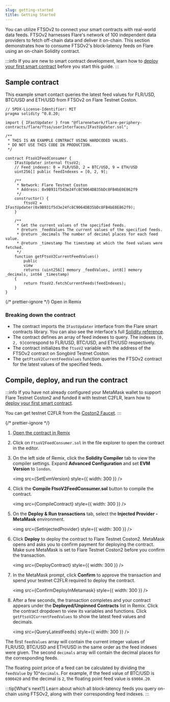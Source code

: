 ```yaml
---
slug: getting-started
title: Getting Started
---
```



You can utilize FTSOv2 to connect your smart contracts with real-world data feeds. FTSOv2 harnesses Flare's network of 100 independent data providers to fetch off-chain data and deliver it on-chain. This section demonstrates how to consume FTSOv2's block-latency feeds on Flare using an on-chain Solidity contract.

:::info
If you are new to smart contract development, learn how to [deploy your first smart contract](../../guides/deploy-first-contract) before you start this guide.
:::

## Sample contract

This example smart contact queries the latest feed values for FLR/USD, BTC/USD and ETH/USD from FTSOv2 on Flare Testnet Coston.

```solidity title="FtsoV2FeedConsumer.sol"
// SPDX-License-Identifier: MIT
pragma solidity ^0.8.20;

import { IFastUpdater } from "@flarenetwork/flare-periphery-contracts/flare/ftso/userInterfaces/IFastUpdater.sol";

/**
 * THIS IS AN EXAMPLE CONTRACT USING HARDCODED VALUES.
 * DO NOT USE THIS CODE IN PRODUCTION.
 */

contract FtsoV2FeedConsumer {
    IFastUpdater internal ftsoV2;
    // Feed indexes: 0 = FLR/USD, 2 = BTC/USD, 9 = ETH/USD
    uint256[] public feedIndexes = [0, 2, 9];

    /**
     * Network: Flare Testnet Coston
     * Address: 0x9B931f5d3e24fc8C9064DB35bDc8FB4bE0E862f9
     */
    constructor() {
        ftsoV2 = IFastUpdater(0x9B931f5d3e24fc8C9064DB35bDc8FB4bE0E862f9);
    }

    /**
     * Get the current values of the specified feeds.
     * @return _feedValues The current values of the specified feeds.
     * @return _decimals The number of decimal places for each feed value.
     * @return _timestamp The timestamp at which the feed values were fetched.
     */
    function getFtsoV2CurrentFeedValues()
        public
        view
        returns (uint256[] memory _feedValues, int8[] memory _decimals, int64 _timestamp)
    {
        return ftsoV2.fetchCurrentFeeds(feedIndexes);
    }
}
```

{/* prettier-ignore */}
<Remix href="https://remix.ethereum.org/#version=soljson-v0.8.25+commit.b61c2a91.js&optimize=true&runs=200&gist=d6181b71e7932701efbc6c3c78898f5a">Open in Remix</Remix>

### Breaking down the contract

- The contract imports the `IFastUpdater` interface from the Flare smart contracts library. You can also see the interface's full [Solidity reference](./solidity-reference/IFastUpdater).
- The contract defines an array of feed indexes to query. The indexes `[0, 2, 9]`correspond to FLR/USD, BTC/USD, and ETH/USD respectively.
- The contract initializes the `ftsoV2` variable with the address of the FTSOv2 contract on Songbird Testnet Coston.
- The `getFtsoV2CurrentFeedValues` function queries the FTSOv2 contract for the latest values of the specified feeds.

## Compile, deploy, and run the contract

:::info
If you have not already configured your MetaMask wallet to support Flare Testnet Coston2 and funded it with testnet C2FLR, learn how to [deploy your first smart contract](../../guides/deploy-first-contract).

You can get testnet C2FLR from the [Coston2 Faucet](https://faucet.flare.network/coston2).
:::

{/* prettier-ignore */}
1. [Open the contract in Remix](https://remix.ethereum.org/#version=soljson-v0.8.25+commit.b61c2a91.js&optimize=true&runs=200&gist=d6181b71e7932701efbc6c3c78898f5a)

2. Click on `FtsoV2FeedConsumer.sol` in the file explorer to open the contract in the editor.

2. On the left side of Remix, click the **Solidity Compiler** tab to view the compiler settings. Expand **Advanced Configuration** and set **EVM Version** to `london`.

   <img src={SetEvmVersion} style={{ width: 300 }} />

3. Click the **Compile FtsoV2FeedConsumer.sol** button to compile the contract.

    <img src={CompileContract} style={{ width: 300 }} />

4. On the **Deploy & Run transactions** tab, select the **Injected Provider - MetaMask** environment.

   <img src={SetInjectedProvider} style={{ width: 300 }} />

6. Click **Deploy** to deploy the contract to Flare Testnet Coston2. MetaMask opens and asks you to confirm payment for deploying the contract. Make sure MetaMask is set to Flare Testnet Coston2 before you confirm the transaction.

    <img src={DeployContract} style={{ width: 300 }} />

7. In the MetaMask prompt, click **Confirm** to approve the transaction and spend your testnet C2FLR required to deploy the contract.

    <img src={ConfirmDeployInMetamask} style={{ width: 300 }} />

8. After a few seconds, the transaction completes and your contract appears under the **Deployed/Unpinned Contracts** list in Remix. Click the contract dropdown to view its variables and functions. Click `getFtsoV2CurrentFeedValues` to show the latest feed values and decimals.

    <img src={QueryLatestFeeds} style={{ width: 300 }} />

The first `feedValues` array will contain the current integer values of FLR/USD, BTC/USD and ETH/USD in the same order as the feed indexes were given. The second `decimals` array will contain the decimal places for the corresponding feeds.

The floating point price of a feed can be calculated by dividing the `feedValue` by 10^`decimals`. For example, if the feed value of BTC/USD is `6900420` and the decimal is `2`, the floating point feed value is `69004.20`.

:::tip[What's next?]
Learn about which all block-latency feeds you query on-chain using FTSOv2, along with their corresponding feed indexes.
:::
